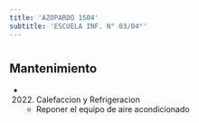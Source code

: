 ```yaml
---
title: 'AZOPARDO 1504'
subtitle: 'ESCUELA INF. N° 03/04°'
---
```


#


## Mantenimiento

*  (2022) Calefaccion y Refrigeracion 
    + Reponer el equipo de aire acondicionado




